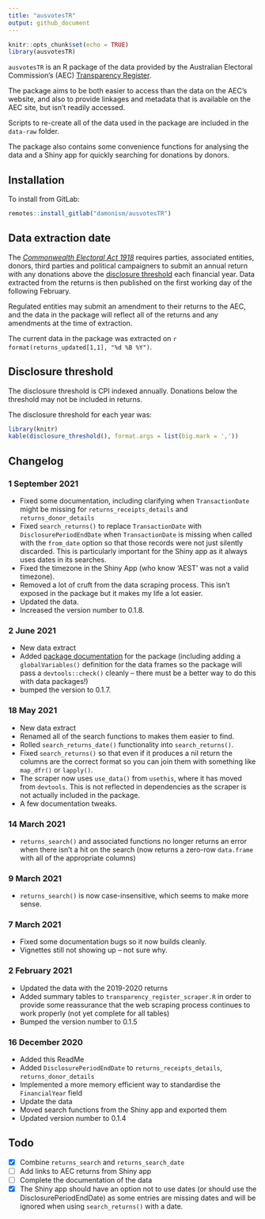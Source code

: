 ```yaml
---
title: "ausvotesTR"
output: github_document
---
```


```r
knitr::opts_chunk$set(echo = TRUE)
library(ausvotesTR)
```

`ausvotesTR` is an R package of the data provided by the Australian Electoral 
Commission's (AEC) [Transparency Register](https://transparency.aec.gov.au/).

The package aims to be both easier to access than the data on the AEC's 
website, and also to provide linkages and metadata that is available on the 
AEC site, but isn't readily accessed.

Scripts to re-create all of the data used in the package are included in 
the `data-raw` folder.

The package also contains some convenience functions for analysing the data
and a Shiny app for quickly searching for donations by donors.

## Installation

To install from GitLab:

```R
remotes::install_gitlab("damonism/ausvotesTR")
```

## Data extraction date

The [_Commonwealth Electoral Act 1918_](https://www.legislation.gov.au/Latest/C2019C00103) 
requires parties, associated entities, donors, third parties and political 
campaigners to submit an annual return with any donations above the
[disclosure threshold](https://www.aec.gov.au/Parties_and_Representatives/public_funding/threshold.htm) 
each financial year. Data extracted from the returns is then published on 
the first working day of the following February.

Regulated entities may submit an amendment to their returns to the AEC, and
the data in the package will reflect all of the returns and any amendments
at the time of extraction.

The current data in the package was extracted on `r format(returns_updated[1,1], "%d %B %Y")`.

## Disclosure threshold

The disclosure threshold is CPI indexed annually. Donations below
the threshold may not be included in returns.

The disclosure threshold for each year was:

```r
library(knitr)
kable(disclosure_threshold(), format.args = list(big.mark = ','))
```

## Changelog
### 1 September 2021
- Fixed some documentation, including clarifying when `TransactionDate` might 
  be missing for `returns_receipts_details` and `returns_donor_details`
- Fixed `search_returns()` to replace `TransactionDate` with 
  `DisclosurePeriodEndDate` when `TransactionDate` is missing when called with 
  the `from_date` option so that those records were not just silently 
  discarded. This is particularly important for the Shiny app as it always uses
  dates in its searches.
- Fixed the timezone in the Shiny App (who know 'AEST' was not a valid 
  timezone).
- Removed a lot of cruft from the data scraping process. This isn't exposed in
  the package but it makes my life a lot easier.
- Updated the data.
- Increased the version number to 0.1.8.

### 2 June 2021
- New data extract
- Added [package documentation](https://r-pkgs.org/man.html#man-packages) for
  the package (including adding a `globalVariables()` definition for the data
  frames so the package will pass a `devtools::check()` cleanly -- there must
  be a better way to do this with data packages!)
- bumped the version to 0.1.7.

### 18 May 2021
- New data extract
- Renamed all of the search functions to makes them easier to find.
- Rolled `search_returns_date()` functionality into `search_returns()`.
- Fixed `search_returns()` so that even if it produces a nil return the
  columns are the correct format so you can join them with something like
  `map_dfr()` or `lapply()`.
- The scraper now uses `use_data()` from `usethis`, where it has moved from
  `devtools`. This is not reflected in dependencies as the scraper is not
  actually included in the package.
- A few documentation tweaks. 

### 14 March 2021
- `returns_search()` and associated functions no longer returns an error when
  there isn't a hit on the search (now returns a zero-row `data.frame` with
  all of the appropriate columns)

### 9 March 2021

- `returns_search()` is now case-insensitive, which seems to make more
  sense.

### 7 March 2021

- Fixed some documentation bugs so it now builds cleanly.
- Vignettes still not showing up -- not sure why.

### 2 February 2021

- Updated the data with the 2019-2020 returns
- Added summary tables to `transparency_register_scraper.R` in order to 
  provide some reassurance that the web scraping process continues to work
  properly (not yet complete for all tables)
- Bumped the version number to 0.1.5

### 16 December 2020

- Added this ReadMe
- Added `DisclosurePeriodEndDate` to `returns_receipts_details`, 
  `returns_donor_details`
- Implemented a more memory efficient way to standardise the `FinancialYear` 
  field
- Update the data
- Moved search functions from the Shiny app and exported them
- Updated version number to 0.1.4

## Todo
- [x] Combine `returns_search` and `returns_search_date`
- [ ] Add links to AEC returns from Shiny app
- [ ] Complete the documentation of the data
- [x] The Shiny app should have an option not to use dates (or should use the
      DisclosurePeriodEndDate) as some entries are missing dates and will be
      ignored when using `search_returns()` with a date.
